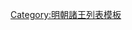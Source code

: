 {{ming|title=明朝靈川國諸王|ed=靈川國|head=[[成化]]十九年（[[1483年]]）封。|
{{ming/title}}
{{ming/list|靈川榮懿王|[[朱詮鉌]]|朱幼㙾、庶二子|[[1483年]]—[[1509年]]|成化十九年封。[[正德 (明朝)|正德]]四年薨。}}
{{ming/list|靈川恭裕王|[[朱勛潪]]|朱詮鉌、嫡一子|[[1513年]]—[[1524年]]|正德八年襲封。[[嘉靖]]三年薨。}}
{{ming/list|靈川王|[[朱胤栘]]|朱勛潪、嫡一子|[[1526年]]—[[1531年]]|嘉靖五年襲封。九年以懷王絕嗣，管理瀋府事。十年嗣瀋封。郡爵例不襲。}}
}}<noinclude>
[[Category:明朝諸王列表模板]]
</noinclude>